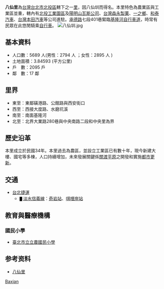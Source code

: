 '''八仙里'''為[[台灣|台灣]][[台北市|台北市]][[北投區|北投區]]轄下之一[[里_(中華民國)|里]]，因八仙圳而得名。本里特色為農業區與工業區並重，轄內有[[北投工業園區|北投工業園區]]及[[陽明山瓦斯公司|陽明山瓦斯公司]]、[[台灣森永製菓|台灣森永製菓]]、[[一之鄉|一之鄉]]、[[和泰汽車|和泰汽車]]、[[台灣本田汽車|台灣本田汽車]]等公司進駐。[[承德路|承德路]]七段401巷緊臨[[基隆河自行車道|基隆河自行車道]]，時常有民眾在此悠閒騎乘[[自行車|自行車]]。
[[File:八仙圳.jpg|thumb]]

== 基本資料 ==
*人口數：5689 人(男性：2794 人 ；女性：2895 人 ) 
*土地面積：3.84593 (平方公里) 
*戶　數：2095 戶 
*鄰　數：17 鄰

== 里界 ==
*東至：東鄰磺港路、公館路與西安街口 
*西至：西接大度路、水磨坑溪 
*南至：南面基隆河 
*北至：北界大業路280巷與中央南路二段和中央里為界
{{模板:臺北市北投區 里}}

== 歷史沿革 ==
本里成立於民國34年。本里過去為農區，並設立工業區已有數十年，現今新建大樓、國宅等多棟，人口持續增加，未來發展關鍵係[[關渡平原|關渡平原]]之開發和實施[[都市更新|都市更新]]。

== 交通 ==
*[[台北捷運|台北捷運]]
**<small><font color={{台北捷運色彩|紅}}>█</font> </small>[[淡水信義線|淡水信義線]]：[[奇岩站|奇岩站]]、[[唭哩岸站|唭哩岸站]]

== 教育與醫療機構 ==
=== 國民小學 ===
*[[臺北市立立農國民小學|臺北市立立農國民小學]]
== 参考资料 ==
*[http://163.29.36.87/cgi-bin/SM_theme?page=43795c21 八仙里]{{dead link|date=2017年11月 |bot=InternetArchiveBot |fix-attempted=yes }}

[[Category:北投區的里|Baxian]]